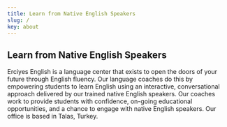 ```yaml
---
title: Learn from Native English Speakers
slug: /
key: about
---
```


## Learn from **Native English Speakers**

Erciyes English is a language center that exists to open the doors of your future through English fluency. Our language coaches do this by empowering students to learn English using an interactive, conversational approach delivered by our trained native English speakers. Our coaches work to provide students with confidence, on-going educational opportunities, and a chance to engage with native English speakers. Our office is based in Talas, Turkey.
